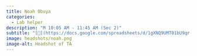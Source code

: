 ```yaml
---
title: Noah Obuya
categories:
  - Lab helper
description: "M 10:05 AM - 11:45 AM (Sec 2)"
subtitle: "[🔗](https://docs.google.com/spreadsheets/d/1gXNQ9UMT01bU9qr-YDsA2GIpslldHmfwPg1gcOj2GTA/edit?usp=sharing)"
image: headshots/noah.png
image-alt: Headshot of TA
---
```

